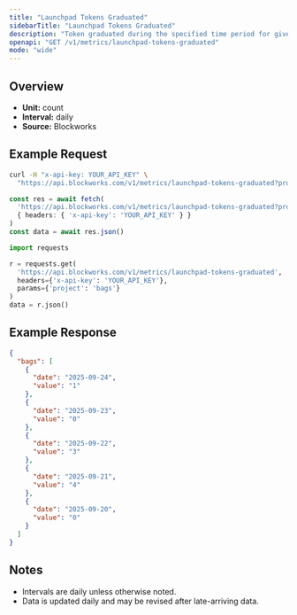 ```yaml
---
title: "Launchpad Tokens Graduated"
sidebarTitle: "Launchpad Tokens Graduated"
description: "Token graduated during the specified time period for given launchpad."
openapi: "GET /v1/metrics/launchpad-tokens-graduated"
mode: "wide"
---
```


## Overview

- **Unit:** count
- **Interval:** daily
- **Source:** Blockworks

## Example Request

<CodeGroup>

```bash cURL
curl -H "x-api-key: YOUR_API_KEY" \
  "https://api.blockworks.com/v1/metrics/launchpad-tokens-graduated?project=bags"
```

```typescript TypeScript
const res = await fetch(
  'https://api.blockworks.com/v1/metrics/launchpad-tokens-graduated?project=bags',
  { headers: { 'x-api-key': 'YOUR_API_KEY' } }
)
const data = await res.json()
```

```python Python
import requests

r = requests.get(
  'https://api.blockworks.com/v1/metrics/launchpad-tokens-graduated',
  headers={'x-api-key': 'YOUR_API_KEY'},
  params={'project': 'bags'}
)
data = r.json()
```

</CodeGroup>

## Example Response

```json
{
  "bags": [
    {
      "date": "2025-09-24",
      "value": "1"
    },
    {
      "date": "2025-09-23",
      "value": "0"
    },
    {
      "date": "2025-09-22",
      "value": "3"
    },
    {
      "date": "2025-09-21",
      "value": "4"
    },
    {
      "date": "2025-09-20",
      "value": "0"
    }
  ]
}
```

## Notes
- Intervals are daily unless otherwise noted.
- Data is updated daily and may be revised after late-arriving data.